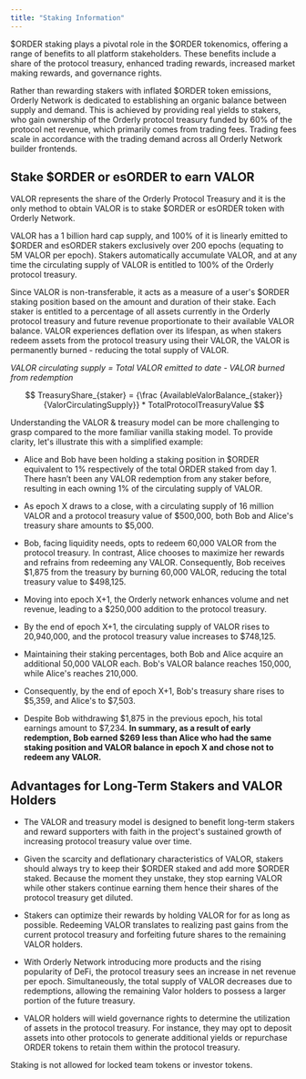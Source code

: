 ```yaml
---
title: "Staking Information"
---
```


\$ORDER staking plays a pivotal role in the \$ORDER tokenomics, offering a range of benefits to all platform stakeholders. These benefits include a share of the protocol treasury, enhanced trading rewards, increased market making rewards, and governance rights.

Rather than rewarding stakers with inflated \$ORDER token emissions, Orderly Network is dedicated to establishing an organic balance between supply and demand. This is achieved by providing real yields to stakers, who gain ownership of the Orderly protocol treasury funded by 60% of the protocol net revenue, which primarily comes from trading fees. Trading fees scale in accordance with the trading demand across all Orderly Network builder frontends.

## Stake \$ORDER or esORDER to earn VALOR
VALOR represents the share of the Orderly Protocol Treasury and it is the only method to obtain VALOR is to stake \$ORDER or esORDER token with Orderly Network. 

VALOR has a 1 billion hard cap supply, and 100\% of it is linearly emitted to \$ORDER and esORDER stakers exclusively over 200 epochs (equating to 5M VALOR per epoch). Stakers automatically accumulate VALOR, and at any time the circulating supply of VALOR is entitled to 100\% of the Orderly protocol treasury. 

Since VALOR is non-transferable, it acts as a measure of a user's \$ORDER staking position based on the amount and duration of their stake. Each staker is entitled to a percentage of all assets currently in the Orderly protocol treasury and future revenue proportionate to their available VALOR balance. VALOR experiences deflation over its lifespan, as when stakers redeem assets from the protocol treasury using their VALOR, the VALOR is permanently burned - reducing the total supply of VALOR. 

*VALOR circulating supply = Total VALOR emitted to date - VALOR burned from redemption*

$$ TreasuryShare_{staker} = {\frac {AvailableValorBalance_{staker}}{ValorCirculatingSupply}} * TotalProtocolTreasuryValue $$

Understanding the VALOR & treasury model can be more challenging to grasp compared to the more familiar vanilla staking model. To provide clarity, let's illustrate this with a simplified example:

- Alice and Bob have been holding a staking position in \$ORDER equivalent to 1% respectively of the total ORDER staked from day 1. There hasn’t been any VALOR redemption from any staker before, resulting in each owning 1\% of the circulating supply of VALOR.

- As epoch X draws to a close, with a circulating supply of 16 million VALOR and a protocol treasury value of \$500,000, both Bob and Alice's treasury share amounts to \$5,000.

- Bob, facing liquidity needs, opts to redeem 60,000 VALOR from the protocol treasury. In contrast, Alice chooses to maximize her rewards and refrains from redeeming any VALOR. Consequently, Bob receives \$1,875 from the treasury by burning 60,000 VALOR, reducing the total treasury value to \$498,125.

- Moving into epoch X+1, the Orderly network enhances volume and net revenue, leading to a \$250,000 addition to the protocol treasury.

- By the end of epoch X+1, the circulating supply of VALOR rises to 20,940,000, and the protocol treasury value increases to \$748,125.

- Maintaining their staking percentages, both Bob and Alice acquire an additional 50,000 VALOR each. Bob's VALOR balance reaches 150,000, while Alice's reaches 210,000.

- Consequently, by the end of epoch X+1, Bob's treasury share rises to \$5,359, and Alice's to \$7,503.

- Despite Bob withdrawing \$1,875 in the previous epoch, his total earnings amount to \$7,234. **In summary, as a result of early redemption, Bob earned \$269 less than Alice who had the same staking position and VALOR balance in epoch X and chose not to redeem any VALOR.**

## Advantages for Long-Term Stakers and VALOR Holders

- The VALOR and treasury model is designed to benefit long-term stakers and reward supporters with faith in the project's sustained growth of increasing protocol treasury value over time.

- Given the scarcity and deflationary characteristics of VALOR, stakers should always try to keep their \$ORDER staked and add more \$ORDER staked. Because the moment they unstake, they stop earning VALOR while other stakers continue earning them hence their shares of the protocol treasury get diluted. 

- Stakers can optimize their rewards by holding VALOR for for as long as possible. Redeeming VALOR translates to realizing past gains from the current protocol treasury and forfeiting future shares to the remaining VALOR holders.

- With Orderly Network introducing more products and the rising popularity of DeFi, the protocol treasury sees an increase in net revenue per epoch. Simultaneously, the total supply of VALOR decreases due to redemptions, allowing the remaining Valor holders to possess a larger portion of the future treasury.

- VALOR holders will wield governance rights to determine the utilization of assets in the protocol treasury. For instance, they may opt to deposit assets into other protocols to generate additional yields or repurchase ORDER tokens to retain them within the protocol treasury.


<Note>
Staking is not allowed for locked team tokens or investor tokens.
</Note>